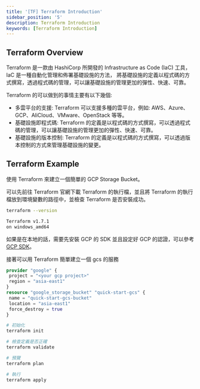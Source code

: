 ```yaml
---
title: '[TF] Terraform Introduction'
sidebar_position: '5'
description: Terraform Introduction
keywords: [Terraform Introduction]
---
```


## Terraform Overview

Terraform 是一款由 HashiCorp 所開發的 Infrastructure as Code (IaC) 工具，IaC 是一種自動化管理和佈署基礎設施的方法，
將基礎設施的定義以程式碼的方式撰寫，透過程式碼的管理，可以讓基礎設施的管理更加的彈性、快速、可靠。

Terraform 的可以做到的事情主要有以下幾個:

- 多雲平台的支援: Terraform 可以支援多種的雲平台，例如: AWS、Azure、GCP、AliCloud、VMware、OpenStack 等等。
- 基礎設施即程式碼: Terraform 的定義是以程式碼的方式撰寫，可以透過程式碼的管理，可以讓基礎設施的管理更加的彈性、快速、可靠。
- 基礎設施的版本控制: Terraform 的定義是以程式碼的方式撰寫，可以透過版本控制的方式來管理基礎設施的變更。

## Terraform Example

使用 Terraform 來建立一個簡單的 GCP Storage Bucket。

可以先前往 Terraform 官網下載 Terraform 的執行檔，並且將 Terraform 的執行檔放到環境變數的路徑中，並檢查 Terraform 是否安裝成功。

```bash
terraform --version

Terraform v1.7.1
on windows_amd64
```

如果是在本地的話，需要先安裝 GCP 的 SDK 並且設定好 GCP 的認證，可以參考 [GCP SDK](https://cloud.google.com/sdk/docs/install?hl=zh-tw)。

接著可以用 Terraform 簡單建立一個 gcs 的服務

```tf title="main.tf"
provider "google" {
 project = "<your gcp project>"
 region = "asia-east1"
}
resource "google_storage_bucket" "quick-start-gcs" {
 name = "quick-start-gcs-bucket"
 location = "asia-east1"
 force_destroy = true
}
```

```bash
# 初始化
terraform init

# 檢查定義是否正確
terraform validate

# 預覽
terraform plan

# 執行
terraform apply
```
